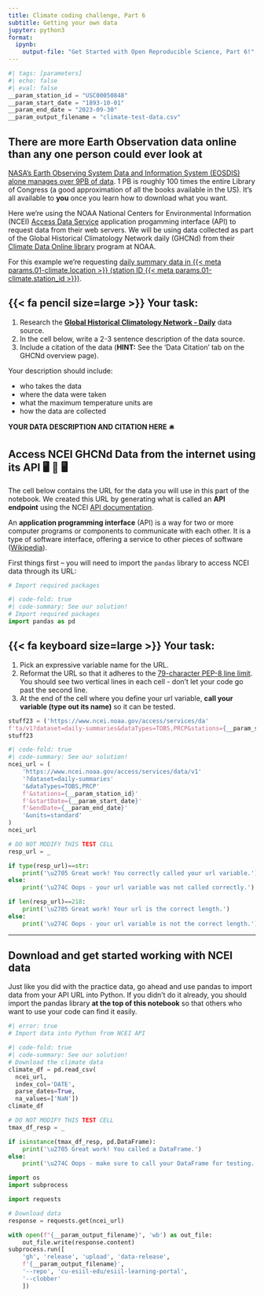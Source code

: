 ```yaml
---
title: Climate coding challenge, Part 6
subtitle: Getting your own data
jupyter: python3
format:
  ipynb:
    output-file: "Get Started with Open Reproducible Science, Part 6!"
---
```


```python
#| tags: [parameters]
#| echo: false
#| eval: false
__param_station_id = "USC00050848"
__param_start_date = "1893-10-01"
__param_end_date = "2023-09-30"
__param_output_filename = "climate-test-data.csv"
```

## There are more Earth Observation data online than any one person could ever look at

[NASA's Earth Observing System Data and Information System (EOSDIS) alone manages over 9PB of data](https://www.earthdata.nasa.gov/learn/articles/getting-petabytes-people-how-eosdis-facilitates-earth-observing-data-discovery-and-use). 1 PB is roughly 100 times the entire Library of Congress (a good approximation of all the books available in the US). It's all available to **you** once you learn how to download what you want.

Here we're using the NOAA National Centers for Environmental Information (NCEI) [Access Data Service](https://www.ncei.noaa.gov/support/access-data-service-api-user-documentation) application progamming interface (API) to request data from their web servers. We will be using data collected as part of the Global Historical Climatology Network daily (GHCNd) from their [Climate Data Online library](https://www.ncdc.noaa.gov/cdo-web/datasets) program at NOAA.

For this example we're requesting [daily summary data in {{< meta params.01-climate.location >}} (station ID {{< meta params.01-climate.station_id >}})](https://www.ncdc.noaa.gov/cdo-web/datasets/GHCND/stations/GHCND:{{< meta params.01-climate.station_id >}}/detail).

::: {.cell .markdown}
:::: {.callout-important icon="false"}
## {{< fa pencil size=large >}} Your task:

  1.  Research the [**Global Historical Climatology Network - Daily**](https://www.ncei.noaa.gov/metadata/geoportal/rest/metadata/item/gov.noaa.ncdc:C00861/html) data source.
  2. In the cell below, write a 2-3 sentence description of the data source. 
  3.  Include a citation of the data (**HINT:** See the 'Data Citation' tab on the GHCNd overview page).

Your description should include: 

  + who takes the data
  + where the data were taken
  + what the maximum temperature units are
  + how the data are collected
::::
:::

::: {.cell .markdown}
**YOUR DATA DESCRIPTION AND CITATION HERE** 🛎️
:::

## Access NCEI GHCNd Data from the internet using its API 🖥️ 📡 🖥️

The cell below contains the URL for the data you will use in this part of the notebook. We created this URL by generating what is called an **API endpoint** using the NCEI [API documentation](https://www.ncei.noaa.gov/support/access-data-service-api-user-documentation).

::: callout-note
An **application programming interface** (API) is a way for two or more computer programs or components to communicate with each other. It is a type of software interface, offering a service to other pieces of software ([Wikipedia](https://en.wikipedia.org/wiki/API)).
:::

First things first -- you will need to import the `pandas` library to access NCEI data through its URL:

```python
# Import required packages
```

::: {.content-visible when-format="html"}
```python
#| code-fold: true
#| code-summary: See our solution!
# Import required packages
import pandas as pd
```
:::

::: {.callout-important icon="false"}
# {{< fa keyboard size=large >}} Your task:

  1. Pick an expressive variable name for the URL.
  2. Reformat the URL so that it adheres to the [79-character PEP-8 line limit](https://peps.python.org/pep-0008/#maximum-line-length). You should see two vertical lines in each cell - don't let your code go past the second line.
  3. At the end of the cell where you define your url variable, **call your variable (type out its name)** so it can be tested.
:::

```python
stuff23 = ('https://www.ncei.noaa.gov/access/services/da'
f'ta/v1?dataset=daily-summaries&dataTypes=TOBS,PRCP&stations={__param_station_id}&startDate={__param_start_date}&{__param_end_date}')
stuff23
```

::: {.content-visible when-format="html"}
```python
#| code-fold: true
#| code-summary: See our solution!
ncei_url = (
    'https://www.ncei.noaa.gov/access/services/data/v1'
    '?dataset=daily-summaries'
    '&dataTypes=TOBS,PRCP'
    f'&stations={__param_station_id}'
    f'&startDate={__param_start_date}'
    f'&endDate={__param_end_date}'
    '&units=standard'
)
ncei_url
```
:::

```python
# DO NOT MODIFY THIS TEST CELL
resp_url = _

if type(resp_url)==str:
    print('\u2705 Great work! You correctly called your url variable.')
else:
    print('\u274C Oops - your url variable was not called correctly.')

if len(resp_url)==218:
    print('\u2705 Great work! Your url is the correct length.')
else:
    print('\u274C Oops - your url variable is not the correct length.')
```

------------------------------------------------------------------------

## **Download and get started working with NCEI data**

Just like you did with the practice data, go ahead and use pandas to import data from your API URL into Python. If you didn't do it already, you should import the pandas library **at the top of this notebook** so that others who want to use your code can find it easily.

```python
#| error: true
# Import data into Python from NCEI API

```

::: {.content-visible when-format="html"}
```python
#| code-fold: true
#| code-summary: See our solution!
# Download the climate data
climate_df = pd.read_csv(
  ncei_url,
  index_col='DATE',
  parse_dates=True,
  na_values=['NaN'])
climate_df
```
:::

```python
# DO NOT MODIFY THIS TEST CELL
tmax_df_resp = _

if isinstance(tmax_df_resp, pd.DataFrame):
    print('\u2705 Great work! You called a DataFrame.')
else:
    print('\u274C Oops - make sure to call your DataFrame for testing.')
```

::: {.content-hidden}
```python
import os
import subprocess

import requests

# Download data
response = requests.get(ncei_url)

with open(f"{__param_output_filename}", 'wb') as out_file:
    out_file.write(response.content)
subprocess.run([
    'gh', 'release', 'upload', 'data-release',
    f'{__param_output_filename}',
    '--repo', 'cu-esiil-edu/esiil-learning-portal',
    '--clobber'
    ])
```
:::